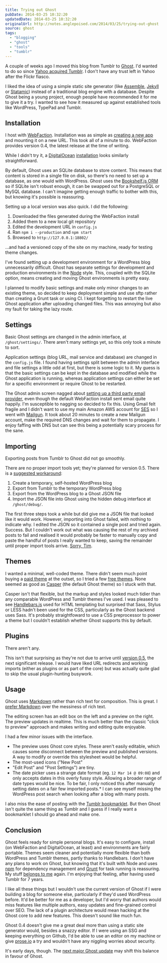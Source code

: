 ```yaml
---
title: Trying out Ghost
pubDate: 2014-03-25 10:32:20
updatedDate: 2014-03-25 10:32:20
originalUrl: http://notes.anglepoised.com/2014/03/25/trying-out-ghost
source: ghost
tags:
  - "blogging"
  - "ghost"
  - "tools"
  - "tumblr"
---
```


A couple of weeks ago I moved this blog from Tumblr to [Ghost](https://ghost.org/). I'd wanted to do so since [Yahoo acquired Tumblr](http://www.theguardian.com/technology/2013/may/20/yahoo-tumblr-david-karp-marissa-mayer). I don't have any trust left in Yahoo after the Flickr fiasco.

I liked the idea of using a simple static site generator (like [Assemble](http://assemble.io/), [Jekyll](http://jekyllrb.com/) or [Statamic](http://www.statamic.com/)) instead of a traditional blog engine with a database. Despite Ghost being a young project, enough people have recommended it for me to give it a try. I wanted to see how it measured up against established tools like WordPress, TypePad and Tumblr.

## Installation

I host with [WebFaction](http://www.webfaction.com/?affiliate=angl). Installation was as simple as [creating a new app](https://blog.webfaction.com/2013/10/new-one-click-installers-node-js-and-ghost/) and mounting it on a new URL. This took all of a minute to do. WebFaction provides version 0.4, the latest release at the time of writing.

While I didn't try it, a [DigitalOcean](https://www.digitalocean.com/?refcode=9e9d47677a54) [installation](https://www.digitalocean.com/community/articles/how-to-use-the-digitalocean-ghost-application) looks similarly straightforward.

By default, Ghost uses an SQLite database to store content. This means that content is stored in a single file on disk, so there's no need to set up a database, as one would with WordPress. Ghost uses the [Bookshelf.js ORM](https://ghost.org/forum/installation/959-why-sqlite/) so if SQLite isn't robust enough, it can be swapped out for a PostgreSQL or MySQL database. I can't imagine getting enough traffic to bother with this, but knowing it's possible is reassuring.

Setting up a local version was also quick. I did the following:

1. Downloaded the files generated during the WebFaction install
2. Added them to a new local git repository
3. Edited the development URL in `config.js`
4. Ran `npm i --production` and `npm start`
5. Browsed to `http://127.0.0.1:18802/`

…and had a versioned copy of the site on my machine, ready for testing theme changes.

I've found setting up a development environment for a WordPress blog unnecessarily difficult. Ghost has separate settings for development and production environments in the [Node](http://nodejs.org/) style. This, coupled with the SQLite option, means creating and moving Ghost environments is pretty easy.

I planned to modify basic settings and make only minor changes to an existing theme, so decided to keep deployment simple and use sftp rather than creating a Grunt task or using CI. I kept forgetting to restart the live Ghost application after uploading changed files. This was annoying but also my fault for taking the lazy route.

## Settings

Basic Ghost settings are changed in the admin interface, at `/ghost/settings/`. There aren't many settings yet, so this only took a minute to sort.

Application settings (blog URL, mail service and database) are changed in the `config.js` file. I found having settings split between the admin interface and file settings a little odd at first, but there is some logic to it. My guess is that the basic settings can be kept in the database and modified while the Ghost application is running, whereas application settings can either be set for a specific environment or require Ghost to be restarted.

The Ghost admin screen nagged about [setting up a third party email provider](http://docs.ghost.org/mail/), even though the default WebFaction install sent email quite happily. I'm susceptible to nagging so decided to fix this. Using Gmail felt fragile and I didn't want to use my main Amazon AWS account for [SES](https://aws.amazon.com/ses/) so I went with [Mailgun](https://mailgun.com/). It took about 20 minutes to create a new Mailgun account, make the required DNS changes and wait for them to propagate. I enjoy faffing with DNS but can see this being a potentially scary process for the sane.

## Importing

Exporting posts from Tumblr to Ghost did not go smoothly.

There are no proper import tools yet; they're planned for version 0.5\. There is a [suggested workaround](http://www.ghostforbeginners.com/how-to-import-blog-posts-from-tumblr-to-ghost/):

1. Create a temporary, self-hosted WordPress blog
2. Export from Tumblr to the temporary WordPress blog
3. Export from the WordPress blog to a Ghost JSON file
4. Import the JSON file into Ghost using the hidden debug interface at `/ghost/debug/`.

The first three steps took a while but did give me a JSON file that looked like it would work. However, importing into Ghost failed, with nothing to indicate why. I edited the JSON so it contained a single post and tried again. Success. But I couldn't work out what was causing the rest of my archived posts to fail and realised it would probably be faster to manually copy and paste the handful of posts I really wanted to keep, saving the remainder until proper import tools arrive. [Sorry, Tim](http://www.w3.org/Provider/Style/URI.html).

## Themes

I wanted a minimal, well-coded theme. There didn't seem much point buying a [paid theme](http://marketplace.ghost.org/themes/paid/) at the outset, so I tried a few [free themes](http://marketplace.ghost.org/themes/free/). None seemed as good as [Casper](https://github.com/TryGhost/Casper) (the default Ghost theme) so I stuck with that.

Casper isn't that flexible, but the markup and styles looked much tidier than any comparable WordPress and Tumblr themes I've used. I was pleased to see [Handlebars.js](http://handlebarsjs.com/) used for HTML templating but surprised that Sass, Stylus or LESS hadn't been used for the CSS, particularly as the Ghost backend uses Sass. It's probably straightfoward to use a CSS preprocessor to power a theme but I couldn't establish whether Ghost supports this by default.

## Plugins

There aren't any.

This isn't that surprising as they're not due to arrive until [version 0.5](https://github.com/TryGhost/Ghost/wiki/Roadmap), the next significant release. I would have liked URL redirects and working imports (either as plugins or as part of the core) but was actually quite glad to skip the usual plugin-hunting busywork.

## Usage

Ghost uses [Markdown](http://docs.ghost.org/usage/writing/) rather than rich text for composition. This is great. I [prefer Markdown](http://brettterpstra.com/2011/08/31/why-markdown-a-two-minute-explanation/) over the messiness of rich text.

The editing screen has an edit box on the left and a preview on the right. The preview updates in realtime. This is much better than the classic "click to preview" approach and makes writing and editing quite enjoyable.

I had a few minor issues with the interface.

- The preview uses Ghost core styles. These aren't easily editable, which causes some disconnect between the preview and published versions. A way to modify or override this stylesheet would be helpful.
- The most-used icons ("New Post"
- "Edit Post" and "Post Settings") are tiny.
- The date picker uses a strange date format (eg. `12 Mar 14 @ 09:08`) and only accepts dates in this overly fussy style. Allowing a broader range of date types would be nice. To be fair, I only noticed this after manually setting dates on a fair few imported posts.\* I can see myself missing the WordPress post search when looking after a blog with many posts.

I also miss the ease of posting with the [Tumblr bookmarklet](https://www.tumblr.com/apps). But then Ghost isn't quite the same thing as Tumblr and I guess if I really want a bookmarklet I should go ahead and make one.

## Conclusion

Ghost feels ready for simple personal blogs. It's easy to configure, install (on WebFaction and DigitalOcean, at least) and environments are fairly portable. Themes seem cleaner and potentially more flexible than both WordPress and Tumblr themes, partly thanks to Handlebars. I don't have any plans to work on Ghost, but knowing that it's built with Node and uses [npm](https://www.npmjs.org/) for dependency management and [Grunt](http://gruntjs.com/) for task running is reassuring. My stuff [belongs to me](http://indiewebcamp.com/) again. I'm enjoying that feeling, after having used Tumblr for 7 years.

I like all these things but I wouldn't use the current version of Ghost if I were building a blog for someone else, particularly if they'd used WordPress before. It'd be better for me as a developer, but I'd worry that authors would miss features like multiple authors, easy updates and fine-grained control over SEO. The lack of a plugin architecture would mean hacking at the Ghost core to add new features. This doesn't sound like much fun.

Ghost 0.4 doesn't give me a great deal more than using a static site generator would, besides a snazzy editor. If I were using an SSG and keeping everything on Github, I'd be able to use an editor on my machine or give [prose.io](http://prose.io/) a try and wouldn't have any niggling worries about security.

It's early days, though. The [next major Ghost update](https://github.com/TryGhost/Ghost/wiki/Roadmap) may shift this balance in favour of Ghost.

